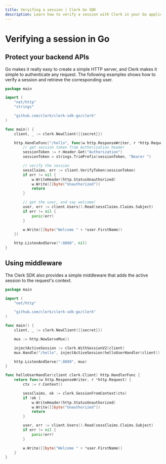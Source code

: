 ```yaml
---
title: Veryifing a session | Clerk Go SDK
description: Learn how to verify a session with Clerk in your Go application.
---
```


# Verifying a session in Go

## Protect your backend APIs

Go makes it really easy to create a simple HTTP server, and Clerk makes it simple to authenticate any request. The following examples shows how to verify a session and retrieve the corresponding user.

<InjectKeys>

```go
package main

import (
	"net/http"
	"strings"

	"github.com/clerk/clerk-sdk-go/clerk"
)

func main() {
	client, _ := clerk.NewClient({{secret}})

	http.HandleFunc("/hello", func(w http.ResponseWriter, r *http.Request) {
		// get session token from Authorization header
		sessionToken := r.Header.Get("Authorization")
		sessionToken = strings.TrimPrefix(sessionToken, "Bearer ")

		// verify the session
		sessClaims, err := client.VerifyToken(sessionToken)
		if err != nil {
			w.WriteHeader(http.StatusUnauthorized)
			w.Write([]byte("Unauthorized"))
			return
		}

		// get the user, and say welcome!
		user, err := client.Users().Read(sessClaims.Claims.Subject)
		if err != nil {
			panic(err)
		}

		w.Write([]byte("Welcome " + *user.FirstName))
	})

	http.ListenAndServe(":8080", nil)
}
```

</InjectKeys>

## Using middleware

The Clerk SDK also provides a simple middleware that adds the active session to the request's context.

<InjectKeys>

```go
package main

import (
	"net/http"

	"github.com/clerk/clerk-sdk-go/clerk"
)

func main() {
	client, _ := clerk.NewClient({{secret}})

	mux := http.NewServeMux()

	injectActiveSession := clerk.WithSessionV2(client)
	mux.Handle("/hello", injectActiveSession(helloUserHandler(client)))

	http.ListenAndServe(":8080", mux)
}

func helloUserHandler(client clerk.Client) http.HandlerFunc {
	return func(w http.ResponseWriter, r *http.Request) {
		ctx := r.Context()

		sessClaims, ok := clerk.SessionFromContext(ctx)
		if !ok {
			w.WriteHeader(http.StatusUnauthorized)
			w.Write([]byte("Unauthorized"))
			return
		}

		user, err := client.Users().Read(sessClaims.Claims.Subject)
		if err != nil {
			panic(err)
		}

		w.Write([]byte("Welcome " + *user.FirstName))
	}
}
```

</InjectKeys>
